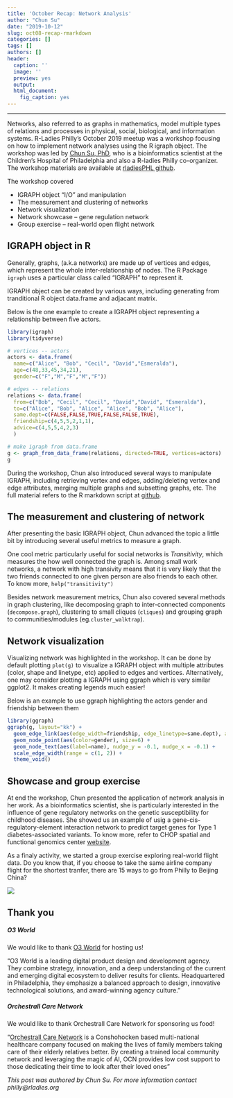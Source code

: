 ```yaml
---
title: 'October Recap: Network Analysis'
author: "Chun Su"
date: "2019-10-12"
slug: oct08-recap-rmarkdown
categories: []
tags: []
authors: []
header:
  caption: ''
  image: ''
  preview: yes
  output: 
  html_document: 
    fig_caption: yes
---
```

---

Networks, also referred to as graphs in mathematics, model multiple types of relations and processes in physical, social, biological, and information systems. R-Ladies Philly's October 2019 meetup was a workshop focusing on how to implement network analyses using the R igraph object. The workshop was led by [Chun Su, PhD](https://learniningwithsckinta.netlify.com/), who is a bioinformatics scientist at the Children’s Hospital of Philadelphia and also a R-ladies Philly co-organizer. The workshop materials are available at [rladiesPHL github](https://github.com/rladiesPHL/workshop_network).

The workshop covered

  * IGRAPH object "I/O" and manipulation
  * The measurement and clustering of networks
  * Network visualization
  * Network showcase -- gene regulation network
  * Group exercise -- real-world open flight network 

## IGRAPH object in R
Generally, graphs, (a.k.a networks) are made up of vertices and edges, which represent the whole inter-relationship of nodes. The R Package `igraph` uses a particular class called "IGRAPH" to represent it. 

IGRAPH object can be created by various ways, including generating from tranditional R object data.frame and adjacant matrix. 

Below is the one example to create a IGRAPH object representing a relationship between five actors.

```r
library(igraph)
library(tidyverse)

# vertices -- actors
actors <- data.frame(
  name=c("Alice", "Bob", "Cecil", "David","Esmeralda"),
  age=c(48,33,45,34,21),
  gender=c("F","M","F","M","F"))

# edges -- relations
relations <- data.frame(
  from=c("Bob", "Cecil", "Cecil", "David","David", "Esmeralda"),
  to=c("Alice", "Bob", "Alice", "Alice", "Bob", "Alice"),
  same.dept=c(FALSE,FALSE,TRUE,FALSE,FALSE,TRUE),
  friendship=c(4,5,5,2,1,1), 
  advice=c(4,5,5,4,2,3)
  )

# make igraph from data.frame
g <- graph_from_data_frame(relations, directed=TRUE, vertices=actors)
g
```

During the workshop, Chun also introduced several ways to manipulate IGRAPH, including retrieving vertex and edges, adding/deleting vertex and edge attributes, merging multiple graphs and subsetting graphs, etc. The full material refers to the R markdown script at [github](https://github.com/rladiesPHL/workshop_network/blob/master/network_workshop.Rmd). 


## The measurement and clustering of network
After presenting the basic IGRAPH object, Chun advanced the topic a little bit by introducing several useful metrics to measure a graph. 

One cool metric particularly useful for social networks is *Transitivity*, which measures the how well connected the graph is. Among small work networks, a network with high transivity means that it is very likely that the two friends connected to one given person are also friends to each other. To know more, `help("transitivity")`

Besides network measurement metrics, Chun also covered several methods in graph clustering, like decomposing graph to inter-connected components (`decompose.graph`),  clustering to small cliques (`cliques`) and grouping graph to communities/modules (eg.`cluster_walktrap`).

## Network visualization
Visualizing network was highlighted in the workshop. It can be done by default plotting `plot(g)` to visualize a IGRAPH object with multiple attributes (color, shape and linetype, etc) applied to edges and vertices. Alternatively, one may consider plotting a IGRAPH using ggraph which is very similar ggplot2. It makes creating legends much easier!

Below is an example to use ggraph highlighting the actors gender and friendship between them

```r
library(ggraph)
ggraph(g, layout="kk") +
  geom_edge_link(aes(edge_width=friendship, edge_linetype=same.dept), arrow = arrow(angle=5, length = unit(0.3, "inches"))) +
  geom_node_point(aes(color=gender), size=6) +
  geom_node_text(aes(label=name), nudge_y = -0.1, nudge_x = -0.1) +
  scale_edge_width(range = c(1, 2)) +
  theme_void() 

```


## Showcase and group exercise
At end the workshop, Chun presented the application of network analysis in her work. As a bioinformatics scientist, she is particularly interested in the influence of gene regulatory networks on the genetic susceptibility for childhood diseases. She showed us an example of usig a gene-cis-regulatory-element interaction network to predict target genes for Type 1 diabetes-associated variants. To know more, refer to CHOP spatial and functional genomics center [website](https://sfg.research.chop.edu/). 

As a finaly activity, we started a group exercise exploring real-world flight data. Do you know that, if you choose to take the same airline company flight for the shortest tranfer, there are 15 ways to go from Philly to Beijing China?

![](https://i.ibb.co/rkXw9QT/PHL2BJS.png)

## Thank you

##### O3 World

We would like to thank [O3 World](http://www.o3world.com) for hosting us!

"O3 World is a leading digital product design and development agency. They combine strategy, innovation, and a deep understanding of the current and emerging digital ecosystem to deliver results for clients. Headquartered in Philadelphia, they emphasize a balanced approach to design, innovative technological solutions, and award-winning agency culture.
"

##### Orchestrall Care Network

We would like to thank Orchestrall Care Network for sponsoring us food!

"[Orchestrall Care Network](https://www.orchestrallinc.com/) is a Conshohocken based multi-national healthcare company focused on making the lives of family members taking care of their elderly relatives better. By creating a trained local community network and leveraging the magic of AI, OCN provides low cost support to those dedicating their time to look after their loved ones"

*This post was authored by Chun Su. For more information contact philly@rladies.org*


